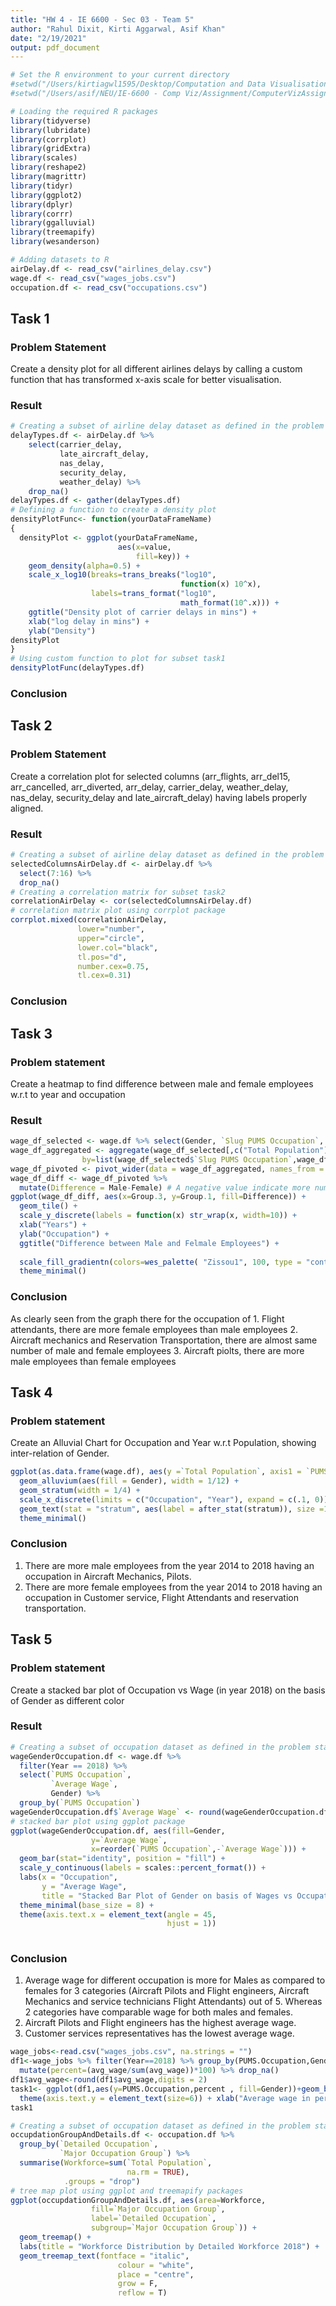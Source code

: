 ```yaml
---
title: "HW 4 - IE 6600 - Sec 03 - Team 5"
author: "Rahul Dixit, Kirti Aggarwal, Asif Khan"
date: "2/19/2021"
output: pdf_document
---
```


```r
# Set the R environment to your current directory
#setwd("/Users/kirtiagwl1595/Desktop/Computation and Data Visualisation/Assignment/Assignment 4")
#setwd("/Users/asif/NEU/IE-6600 - Comp Viz/Assignment/ComputerVizAssignments/HW4")
```

```r
# Loading the required R packages
library(tidyverse)
library(lubridate)
library(corrplot)
library(gridExtra)
library(scales)
library(reshape2)
library(magrittr)
library(tidyr)
library(ggplot2)
library(dplyr)
library(corrr)
library(ggalluvial)
library(treemapify)
library(wesanderson)
```

```r
# Adding datasets to R
airDelay.df <- read_csv("airlines_delay.csv")
wage.df <- read_csv("wages_jobs.csv")
occupation.df <- read_csv("occupations.csv")
```

## Task 1

### Problem Statement
Create a density plot for all different airlines delays by calling a custom function that has transformed x-axis scale for better visualisation.

### Result
```r
# Creating a subset of airline delay dataset as defined in the problem statement
delayTypes.df <- airDelay.df %>% 
    select(carrier_delay, 
           late_aircraft_delay, 
           nas_delay, 
           security_delay, 
           weather_delay) %>% 
    drop_na()
delayTypes.df <- gather(delayTypes.df)
# Defining a function to create a density plot 
densityPlotFunc<- function(yourDataFrameName)
{
  densityPlot <- ggplot(yourDataFrameName, 
                        aes(x=value,
                            fill=key)) +
    geom_density(alpha=0.5) +
    scale_x_log10(breaks=trans_breaks("log10", 
                                      function(x) 10^x),
                  labels=trans_format("log10", 
                                      math_format(10^.x))) + 
    ggtitle("Density plot of carrier delays in mins") + 
    xlab("log delay in mins") + 
    ylab("Density")
densityPlot
}
# Using custom function to plot for subset task1
densityPlotFunc(delayTypes.df)                                       
```
### Conclusion

## Task 2
### Problem Statement
Create a correlation plot for selected columns (arr_flights, arr_del15, arr_cancelled, arr_diverted, arr_delay, carrier_delay, weather_delay, nas_delay, security_delay and late_aircraft_delay) having labels properly aligned.

### Result
```r
# Creating a subset of airline delay dataset as defined in the problem statement
selectedColumnsAirDelay.df <- airDelay.df %>% 
  select(7:16) %>% 
  drop_na()
# Creating a correlation matrix for subset task2
correlationAirDelay <- cor(selectedColumnsAirDelay.df)
# correlation matrix plot using corrplot package
corrplot.mixed(correlationAirDelay,
               lower="number",
               upper="circle",
               lower.col="black",
               tl.pos="d",
               number.cex=0.75,
               tl.cex=0.31)
```
### Conclusion


## Task 3
### Problem statement
Create a heatmap to find difference between male and female employees w.r.t to year and occupation

### Result
```r
wage_df_selected <- wage.df %>% select(Gender, `Slug PUMS Occupation`, `Total Population`, Year)
wage_df_aggregated <- aggregate(wage_df_selected[,c("Total Population")], 
                by=list(wage_df_selected$`Slug PUMS Occupation`,wage_df_selected$Gender, wage_df_selected$Year), "sum")
wage_df_pivoted <- pivot_wider(data = wage_df_aggregated, names_from = Group.2, values_from =`Total Population`)
wage_df_diff <- wage_df_pivoted %>%
  mutate(Difference = Male-Female) # A negative value indicate more number of female than male employees
ggplot(wage_df_diff, aes(x=Group.3, y=Group.1, fill=Difference)) + 
  geom_tile() +
  scale_y_discrete(labels = function(x) str_wrap(x, width=10)) +
  xlab("Years") +
  ylab("Occupation") +
  ggtitle("Difference between Male and Felmale Employees") +
  
  scale_fill_gradientn(colors=wes_palette( "Zissou1", 100, type = "continuous")) +
  theme_minimal()
```
### Conclusion
As clearly seen from the graph there for the occupation of
1. Flight attendants, there are more female employees than male employees
2. Aircraft mechanics and Reservation Transportation, there are almost same number of male and female employees
3. Aircraft piolts, there are more male employees than female employees

## Task 4
### Problem statement
Create an Alluvial Chart for Occupation and Year w.r.t Population, showing inter-relation of Gender.

```r
ggplot(as.data.frame(wage.df), aes(y =`Total Population`, axis1 = `PUMS Occupation`, axis2 = Year)) +
  geom_alluvium(aes(fill = Gender), width = 1/12) +
  geom_stratum(width = 1/4) +
  scale_x_discrete(limits = c("Occupation", "Year"), expand = c(.1, 0)) +
  geom_text(stat = "stratum", aes(label = after_stat(stratum)), size =1.45, min.y=100) +
  theme_minimal()
```
### Conclusion
1. There are more male employees from the year 2014 to 2018 having an occupation in Aircraft Mechanics, Pilots.
2. There are more female employees from the year 2014 to 2018 having an occupation in Customer service, Flight Attendants and reservation transportation.


## Task 5
### Problem statement
Create a stacked bar plot of Occupation vs Wage (in year 2018) on the basis of Gender as different color

### Result
```r
# Creating a subset of occupation dataset as defined in the problem statement
wageGenderOccupation.df <- wage.df %>% 
  filter(Year == 2018) %>% 
  select(`PUMS Occupation`, 
         `Average Wage`, 
         Gender) %>% 
  group_by(`PUMS Occupation`)
wageGenderOccupation.df$`Average Wage` <- round(wageGenderOccupation.df$`Average Wage`, digits = 2)
# stacked bar plot using ggplot package 
ggplot(wageGenderOccupation.df, aes(fill=Gender, 
                  y=`Average Wage`, 
                  x=reorder(`PUMS Occupation`,-`Average Wage`))) +
  geom_bar(stat="identity", position = "fill") +
  scale_y_continuous(labels = scales::percent_format()) +
  labs(x = "Occupation", 
       y = "Average Wage", 
       title = "Stacked Bar Plot of Gender on basis of Wages vs Occupation") +
  theme_minimal(base_size = 8) +
  theme(axis.text.x = element_text(angle = 45, 
                                   hjust = 1))
    

```
### Conclusion
1. Average wage for different occupation is more for Males as compared to females for 3 categories (Aircraft Pilots and Flight engineers, Aircraft Mechanics and service technicians Flight Attendants) out of 5. Whereas 2 categories have comparable wage for both males and females.
2. Aircraft Pilots and Flight engineers has the highest average wage.
3. Customer services representatives has the lowest average wage. 

```r
wage_jobs<-read.csv("wages_jobs.csv", na.strings = "")
df1<-wage_jobs %>% filter(Year==2018) %>% group_by(PUMS.Occupation,Gender) %>% summarise(avg_wage=sum(Average.Wage))%>%
  mutate(percent=(avg_wage/sum(avg_wage))*100) %>% drop_na()
df1$avg_wage<-round(df1$avg_wage,digits = 2)
task1<- ggplot(df1,aes(y=PUMS.Occupation,percent , fill=Gender))+geom_bar(stat="identity",width=0.5)+geom_text(aes(label=avg_wage),position = position_stack(vjust=0.5, reverse = T))+
  theme(axis.text.y = element_text(size=6)) + xlab("Average wage in percentage")+ylab("Occupation")
task1
```


```r
# Creating a subset of occupation dataset as defined in the problem statement
occupdationGroupAndDetails.df <- occupation.df %>% 
  group_by(`Detailed Occupation`, 
           `Major Occupation Group`) %>% 
  summarise(Workforce=sum(`Total Population`, 
                          na.rm = TRUE), 
            .groups = "drop")
# tree map plot using ggplot and treemapify packages
ggplot(occupdationGroupAndDetails.df, aes(area=Workforce,
                  fill=`Major Occupation Group`,
                  label=`Detailed Occupation`,
                  subgroup=`Major Occupation Group`)) + 
  geom_treemap() +
  labs(title = "Workforce Distribution by Detailed Workforce 2018") +
  geom_treemap_text(fontface = "italic",
                        colour = "white",
                        place = "centre",
                        grow = F,
                        reflow = T) 
```